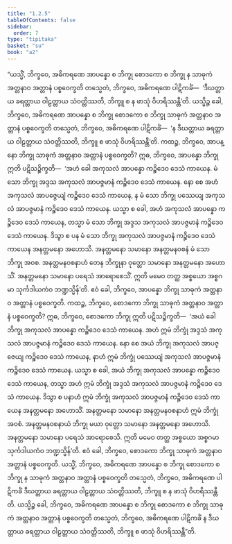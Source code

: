 ```yaml
---
title: "1.2.5"
tableOfContents: false
sidebar:
  order: 7
type: "tipitaka"
basket: "su"
book: "a2"
---
```



<DynamicBreadcrumb />

<Division number="15" book="a2">

<Paragraph number="37" book="a2">
“ယသ္မိံ, ဘိက္ခဝေ, အဓိကရဏေ အာပန္နော စ ဘိက္ခု စောဒကော စ ဘိက္ခု န သာဓုကံ အတ္တနာဝ အတ္တာနံ ပစ္စဝေက္ခတိ တသ္မေတံ, ဘိက္ခဝေ, အဓိကရဏေ ပါဋိကင်္ခံ—  ‘ဒီဃတ္တာယ ခရတ္တာယ ဝါဠတ္တာယ သံဝတ္တိဿတိ, ဘိက္ခူ စ န ဖာသုံ ဝိဟရိဿန္တီ’တိ. ယသ္မိဉ္စ ခေါ, ဘိက္ခဝေ, အဓိကရဏေ အာပန္နော စ ဘိက္ခု စောဒကော စ ဘိက္ခု သာဓုကံ အတ္တနာဝ အတ္တာနံ ပစ္စဝေက္ခတိ တသ္မေတံ, ဘိက္ခဝေ, အဓိကရဏေ ပါဋိကင်္ခံ—  ‘န ဒီဃတ္တာယ ခရတ္တာယ ဝါဠတ္တာယ သံဝတ္တိဿတိ, ဘိက္ခူ စ ဖာသုံ ဝိဟရိဿန္တီ’တိ.
</Paragraph>

<Paragraph number="38" book="a2">
ကထဉ္စ, ဘိက္ခဝေ, အာပန္နော ဘိက္ခု သာဓုကံ အတ္တနာဝ အတ္တာနံ ပစ္စဝေက္ခတိ? ဣဓ, ဘိက္ခဝေ, အာပန္နော ဘိက္ခု ဣတိ ပဋိသဉ္စိက္ခတိ—  ‘အဟံ ခေါ အကုသလံ အာပန္နော ကဉ္စိဒေဝ ဒေသံ ကာယေန. မံ သော ဘိက္ခု အဒ္ဒသ အကုသလံ အာပဇ္ဇမာနံ ကဉ္စိဒေဝ ဒေသံ ကာယေန. နော စေ အဟံ အကုသလံ အာပဇ္ဇေယျံ ကဉ္စိဒေဝ ဒေသံ ကာယေန, န မံ သော ဘိက္ခု ပဿေယျ အကုသလံ အာပဇ္ဇမာနံ ကဉ္စိဒေဝ ဒေသံ ကာယေန. ယသ္မာ စ ခေါ, အဟံ အကုသလံ အာပန္နော ကဉ္စိဒေဝ ဒေသံ ကာယေန, တသ္မာ မံ သော ဘိက္ခု အဒ္ဒသ အကုသလံ အာပဇ္ဇမာနံ ကဉ္စိဒေဝ ဒေသံ ကာယေန. ဒိသွာ စ ပန မံ သော ဘိက္ခု အကုသလံ အာပဇ္ဇမာနံ ကဉ္စိဒေဝ ဒေသံ ကာယေန အနတ္တမနော အဟောသိ. အနတ္တမနော သမာနော အနတ္တမနဝစနံ မံ သော ဘိက္ခု အဝစ. အနတ္တမနဝစနာဟံ တေန ဘိက္ခုနာ ဝုတ္တော သမာနော အနတ္တမနော အဟောသိံ. အနတ္တမနော သမာနော ပရေသံ အာရောစေသိံ. ဣတိ မမေဝ တတ္ထ အစ္စယော အစ္စဂမာ သုင်္ကဒါယကံဝ ဘဏ္ဍသ္မိန်’တိ. ဧဝံ ခေါ, ဘိက္ခဝေ, အာပန္နော ဘိက္ခု သာဓုကံ အတ္တနာဝ အတ္တာနံ ပစ္စဝေက္ခတိ.
</Paragraph>

<Paragraph number="39" book="a2">
ကထဉ္စ, ဘိက္ခဝေ, စောဒကော ဘိက္ခု သာဓုကံ အတ္တနာဝ အတ္တာနံ ပစ္စဝေက္ခတိ? ဣဓ, ဘိက္ခဝေ, စောဒကော ဘိက္ခု ဣတိ ပဋိသဉ္စိက္ခတိ—  ‘အယံ ခေါ ဘိက္ခု အကုသလံ အာပန္နော ကဉ္စိဒေဝ ဒေသံ ကာယေန. အဟံ ဣမံ ဘိက္ခုံ အဒ္ဒသံ အကုသလံ အာပဇ္ဇမာနံ ကဉ္စိဒေဝ ဒေသံ ကာယေန. နော စေ အယံ ဘိက္ခု အကုသလံ အာပဇ္ဇေယျ ကဉ္စိဒေဝ ဒေသံ ကာယေန, နာဟံ ဣမံ ဘိက္ခုံ ပဿေယျံ အကုသလံ အာပဇ္ဇမာနံ ကဉ္စိဒေဝ ဒေသံ ကာယေန. ယသ္မာ စ ခေါ, အယံ ဘိက္ခု အကုသလံ အာပန္နော ကဉ္စိဒေဝ ဒေသံ ကာယေန, တသ္မာ အဟံ ဣမံ ဘိက္ခုံ အဒ္ဒသံ အကုသလံ အာပဇ္ဇမာနံ ကဉ္စိဒေဝ ဒေသံ ကာယေန. ဒိသွာ စ ပနာဟံ ဣမံ ဘိက္ခုံ အကုသလံ အာပဇ္ဇမာနံ ကဉ္စိဒေဝ ဒေသံ ကာယေန အနတ္တမနော အဟောသိံ. အနတ္တမနော သမာနော အနတ္တမနဝစနာဟံ ဣမံ ဘိက္ခုံ အဝစံ. အနတ္တမနဝစနာယံ ဘိက္ခု မယာ ဝုတ္တော သမာနော အနတ္တမနော အဟောသိ. အနတ္တမနော သမာနော ပရေသံ အာရောစေသိ. ဣတိ မမေဝ တတ္ထ အစ္စယော အစ္စဂမာ သုင်္ကဒါယကံဝ ဘဏ္ဍသ္မိန်’တိ. ဧဝံ ခေါ, ဘိက္ခဝေ, စောဒကော ဘိက္ခု သာဓုကံ အတ္တနာဝ အတ္တာနံ ပစ္စဝေက္ခတိ.
</Paragraph>

<Paragraph number="40" book="a2">
ယသ္မိံ, ဘိက္ခဝေ, အဓိကရဏေ အာပန္နော စ ဘိက္ခု စောဒကော စ ဘိက္ခု န သာဓုကံ အတ္တနာဝ အတ္တာနံ ပစ္စဝေက္ခတိ တသ္မေတံ, ဘိက္ခဝေ, အဓိကရဏေ ပါဋိကင်္ခံ ဒီဃတ္တာယ ခရတ္တာယ ဝါဠတ္တာယ သံဝတ္တိဿတိ, ဘိက္ခူ စ န ဖာသုံ ဝိဟရိဿန္တီတိ. ယသ္မိဉ္စ ခေါ, ဘိက္ခဝေ, အဓိကရဏေ အာပန္နော စ ဘိက္ခု စောဒကော စ ဘိက္ခု သာဓုကံ အတ္တနာဝ အတ္တာနံ ပစ္စဝေက္ခတိ တသ္မေတံ, ဘိက္ခဝေ, အဓိကရဏေ ပါဋိကင်္ခံ န ဒီဃတ္တာယ ခရတ္တာယ ဝါဠတ္တာယ သံဝတ္တိဿတိ, ဘိက္ခူ စ ဖာသုံ ဝိဟရိဿန္တီ”တိ.
</Paragraph>
</Division>